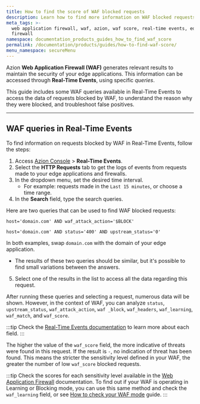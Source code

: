 ```yaml
---
title: How to find the score of WAF blocked requests
description: Learn how to find more information on WAF blocked requests with Azion.
meta_tags: >-
  web application firewall, waf, azion, waf score, real-time events, edge
  firewall
namespace: documentation_products_guides_how_to_find_waf_score
permalink: /documentation/products/guides/how-to-find-waf-score/
menu_namespace: secureMenu
---
```




Azion **Web Application Firewall (WAF)** generates relevant results to maintain the security of your edge applications. This information can be accessed through **Real-Time Events**, using specific *queries*.

This guide includes some WAF queries available in Real-Time Events to access the data of requests blocked by WAF, to understand the reason why they were blocked, and troubleshoot false positives.

<LinkButton link="/en/documentation/products/observe/real-time-events/" label="go to Real-Time Events reference" severity="secondary" />

---

## WAF queries in Real-Time Events

To find information on requests blocked by WAF in Real-Time Events, follow the steps:

1. Access [Azion Console](/en/documentation/products/guides/how-to-access-azion-console/) > **Real-Time Events**.
2. Select the **HTTP Requests** tab to get the logs of events from requests made to your edge applications and firewalls.
3. In the dropdown menu, set the desired time interval.
	- For example: requests made in the `Last 15 minutes`, or choose a time range.
4. In the **Search** field, type the search queries.

Here are two queries that can be used to find WAF blocked requests:

`host='domain.com' AND waf_attack_action='$BLOCK'`

`host='domain.com' AND status='400' AND upstream_status='0'`

In both examples, swap `domain.com` with the domain of your edge application.
- The results of these two queries should be similar, but it's possible to find small variations between the answers.
5. Select one of the results in the list to access all the data regarding this request.

After running these queries and selecting a request, numerous data will be shown. However, in the context of WAF, you can analyze `status`, `upstream_status`, `waf_attack_action`, `waf _block`, `waf_headers`, `waf_learning`, `waf_match`, and `waf_score`.

:::tip
Check the [Real-Time Events documentation](/en/documentation/products/observe/real-time-events/) to learn more about each field.
:::

The higher the value of the `waf_score` field, the more indicative of threats were found in this request. If the result is `-`, no indication of threat has been found. This means the stricter the sensitivity level defined in your WAF, the greater the number of low `waf_score` blocked requests.

:::tip
Check the scores for each sensitivity level available in the [Web Application Firewall](/en/documentation/products/secure/edge-firewall/web-application-firewall/) documentation. To find out if your WAF is operating in Learning or Blocking mode, you can use this same method and check the `waf_learning` field, or see [How to check your WAF mode](/en/documentation/products/guides/how-to-check-your-waf-mode/) guide.
:::